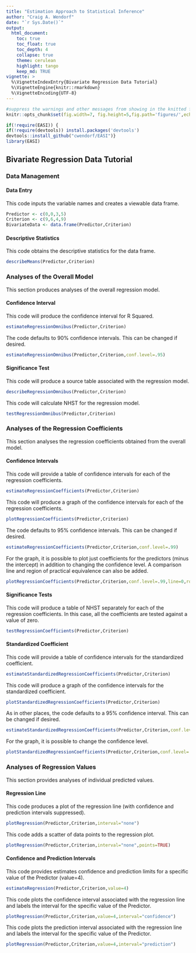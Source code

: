 ```yaml
---
title: "Estimation Approach to Statistical Inference"
author: "Craig A. Wendorf"
date: "`r Sys.Date()`"
output:
  html_document:
    toc: true
    toc_float: true
    toc_depth: 4
    collapse: true
    theme: cerulean
    highlight: tango
    keep_md: TRUE
vignette: >
  %\VignetteIndexEntry{Bivariate Regression Data Tutorial}
  %\VignetteEngine{knitr::rmarkdown}
  %\VignetteEncoding{UTF-8}
---
```


```r
#suppress the warnings and other messages from showing in the knitted file.
knitr::opts_chunk$set(fig.width=7, fig.height=5,fig.path='figures/',echo=TRUE,warning=FALSE,message=FALSE)
```

```r
if(!require(EASI)) {
if(!require(devtools)) install.packages('devtools')
devtools::install_github("cwendorf/EASI")}
library(EASI)
```

## Bivariate Regression Data Tutorial

### Data Management

#### Data Entry

This code inputs the variable names and creates a viewable data frame.
```r
Predictor <- c(0,0,3,5)
Criterion <- c(9,6,4,9)
BivariateData <- data.frame(Predictor,Criterion)
```

#### Descriptive Statistics

This code obtains the descriptive statistics for the data frame.
```r
describeMeans(Predictor,Criterion)
```

### Analyses of the Overall Model

This section produces analyses of the overall regression model.

#### Confidence Interval

This code will produce the confidence interval for R Squared.
```r
estimateRegressionOmnibus(Predictor,Criterion)
```

The code defaults to 90% confidence intervals. This can be changed if desired.
```r
estimateRegressionOmnibus(Predictor,Criterion,conf.level=.95)
```

#### Significance Test

This code will produce a source table associated with the regression model.
```r
describeRegressionOmnibus(Predictor,Criterion)
```

This code will calculate NHST for the regression model.
```r
testRegressionOmnibus(Predictor,Criterion)
```

### Analyses of the Regression Coefficients

This section analyses the regression coefficients obtained from the overall model.

#### Confidence Intervals 

This code will provide a table of confidence intervals for each of the regression coefficients.
```r
estimateRegressionCoefficients(Predictor,Criterion)
```

This code will produce a graph of the confidence intervals for each of the regression coefficients.
```r
plotRegressionCoefficients(Predictor,Criterion)
```

The code defaults to 95% confidence intervals. This can be changed if desired.
```r
estimateRegressionCoefficients(Predictor,Criterion,conf.level=.99)
```

For the graph, it is possible to plot just coefficients for the predictors (minus the intercept) in addition to changing the confidence level. A comparison line and region of practical equivalence can also be added.
```r
plotRegressionCoefficients(Predictor,Criterion,conf.level=.99,line=0,rope=c(-2,2),intercept=FALSE)
```

#### Significance Tests

This code will produce a table of NHST separately for each of the regression coefficients. In this case, all the coefficients are tested against a value of zero.
```r
testRegressionCoefficients(Predictor,Criterion)
```

#### Standardized Coefficient

This code will provide a table of confidence intervals for the standardized coefficient.
```r
estimateStandardizedRegressionCoefficients(Predictor,Criterion)
```

This code will produce a graph of the confidence intervals for the standardized coefficient.
```r
plotStandardizedRegressionCoefficients(Predictor,Criterion)
```

As in other places, the code defaults to a 95% confidence interval. This can be changed if desired.
```r
estimateStandardizedRegressionCoefficients(Predictor,Criterion,conf.level=.99)
```

For the graph, it is possible to change the confidence level.
```r
plotStandardizedRegressionCoefficients(Predictor,Criterion,conf.level=.99)
```

### Analyses of Regression Values

This section provides analyses of individual predicted values.

#### Regression Line

This code produces a plot of the regression line (with confidence and prediction intervals suppressed).
```r
plotRegression(Predictor,Criterion,interval="none")
```

This code adds a scatter of data points to the regression plot.
```r
plotRegression(Predictor,Criterion,interval="none",points=TRUE)
```

#### Confidence and Prediction Intervals

This code provides estimates confidence and prediction limits for a specific value of the Predictor (value=4).
```r
estimateRegression(Predictor,Criterion,value=4)
```

This code plots the confidence interval associated with the regression line and labels the interval for the specific value of the Predictor.
```r
plotRegression(Predictor,Criterion,value=4,interval="confidence")
```

This code plots the prediction interval associated with the regression line and labels the interval for the specific value of the Predictor.
```r
plotRegression(Predictor,Criterion,value=4,interval="prediction")
```
